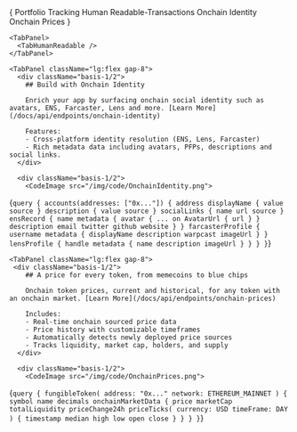 
<TabGroup>
  {
  <TabList className="flex flex-wrap gap-4 justify-center py-6">
    <Tab className="zapper-tab text-xl">
      <span className="flex items-center gap-2">
        <RiDonutChartFill /> Portfolio Tracking
      </span>
    </Tab>
    <Tab className="zapper-tab text-xl">
      <span className="flex items-center gap-2">
        <RiListCheck2 /> Human Readable-Transactions
      </span>
    </Tab>
    <Tab className="zapper-tab text-xl">
      <span className="flex items-center gap-2">
        <RiPassportLine />
        Onchain Identity
      </span>
    </Tab>
    <Tab className="zapper-tab text-xl">
      <span className="flex items-center gap-2">
        <RiCoinsLine />
        Onchain Prices
      </span>
      </Tab>
  </TabList>
  }
  <TabPanels className="border border-border p-8 border-solid rounded-3xl">
    <TabPanel>
      <TabPortfolioTracking />
    </TabPanel>

    <TabPanel>
      <TabHumanReadable />
    </TabPanel>

    <TabPanel className="lg:flex gap-8">
      <div className="basis-1/2">
        ## Build with Onchain Identity

        Enrich your app by surfacing onchain social identity such as avatars, ENS, Farcaster, Lens and more. [Learn More](/docs/api/endpoints/onchain-identity)

        Features:
        - Cross-platform identity resolution (ENS, Lens, Farcaster)
        - Rich metadata data including avatars, PFPs, descriptions and social links.
      </div>

      <div className="basis-1/2">
        <CodeImage src="/img/code/OnchainIdentity.png">

{`query {
  accounts(addresses: ["0x..."]) {
    address
    displayName {
      value
      source
    }
    description {
      value
      source
    }
    socialLinks {
      name
      url
      source
    }
    ensRecord {
      name
      metadata {
        avatar {
          ... on AvatarUrl {
            url
          }
        }
        description
        email
        twitter
        github
        website
      }
    }
    farcasterProfile {
      username
      metadata {
        displayName
        description
        warpcast
        imageUrl
      }
    }
    lensProfile {
      handle
      metadata {
        name
        description
        imageUrl
      }
    }
  }
}`}

</CodeImage>
</div>
</TabPanel>

    <TabPanel className="lg:flex gap-8">
     <div className="basis-1/2">
        ## A price for every token, from memecoins to blue chips

        Onchain token prices, current and historical, for any token with an onchain market. [Learn More](/docs/api/endpoints/onchain-prices)

        Includes:
        - Real-time onchain sourced price data
        - Price history with customizable timeframes
        - Automatically detects newly deployed price sources
        - Tracks liquidity, market cap, holders, and supply
      </div>

      <div className="basis-1/2">
        <CodeImage src="/img/code/OnchainPrices.png">

{`query {
  fungibleToken(
    address: "0x..."
    network: ETHEREUM_MAINNET
  ) {
    symbol
    name
    decimals
    onchainMarketData {
      price
      marketCap
      totalLiquidity
      priceChange24h
      priceTicks(
        currency: USD
        timeFrame: DAY
      ) {
        timestamp
        median
        high
        low
        open
        close
      }
    }
  }
}`}

</CodeImage>
</div>
</TabPanel>

  </TabPanels>
</TabGroup>
